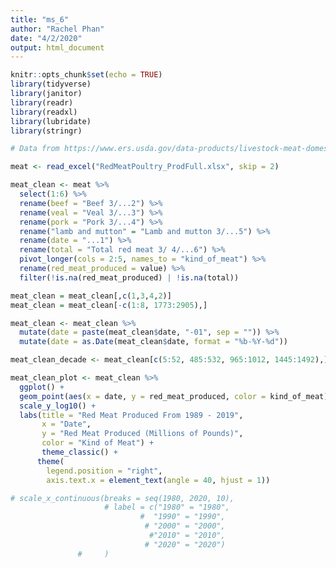 ```yaml
---
title: "ms_6"
author: "Rachel Phan"
date: "4/2/2020"
output: html_document
---
```


```r
knitr::opts_chunk$set(echo = TRUE)
library(tidyverse)
library(janitor)
library(readr)
library(readxl)
library(lubridate)
library(stringr)
```

```r

# Data from https://www.ers.usda.gov/data-products/livestock-meat-domestic-data/

meat <- read_excel("RedMeatPoultry_ProdFull.xlsx", skip = 2)

```

```r

meat_clean <- meat %>% 
  select(1:6) %>% 
  rename(beef = "Beef 3/...2") %>% 
  rename(veal = "Veal 3/...3") %>% 
  rename(pork = "Pork 3/...4") %>% 
  rename("lamb and mutton" = "Lamb and mutton 3/...5") %>% 
  rename(date = "...1") %>% 
  rename(total = "Total red meat 3/ 4/...6") %>% 
  pivot_longer(cols = 2:5, names_to = "kind_of_meat") %>% 
  rename(red_meat_produced = value) %>% 
  filter(!is.na(red_meat_produced) | !is.na(total))

meat_clean = meat_clean[,c(1,3,4,2)]
meat_clean = meat_clean[-c(1:8, 1773:2905),]

meat_clean <- meat_clean %>% 
  mutate(date = paste(meat_clean$date, "-01", sep = "")) %>% 
  mutate(date = as.Date(meat_clean$date, format = "%b-%Y-%d"))

meat_clean_decade <- meat_clean[c(5:52, 485:532, 965:1012, 1445:1492),] 

```

```r

meat_clean_plot <- meat_clean %>% 
  ggplot() + 
  geom_point(aes(x = date, y = red_meat_produced, color = kind_of_meat)) +
  scale_y_log10() + 
  labs(title = "Red Meat Produced From 1989 - 2019",
       x = "Date",
       y = "Red Meat Produced (Millions of Pounds)", 
       color = "Kind of Meat") +
       theme_classic() +
      theme(
        legend.position = "right",
        axis.text.x = element_text(angle = 40, hjust = 1))

# scale_x_continuous(breaks = seq(1980, 2020, 10), 
                     # label = c("1980" = "1980",
                             #  "1990" = "1990", 
                              # "2000" = "2000", 
                               #"2010" = "2010", 
                              # "2020" = "2020")
               #     )
  
```
